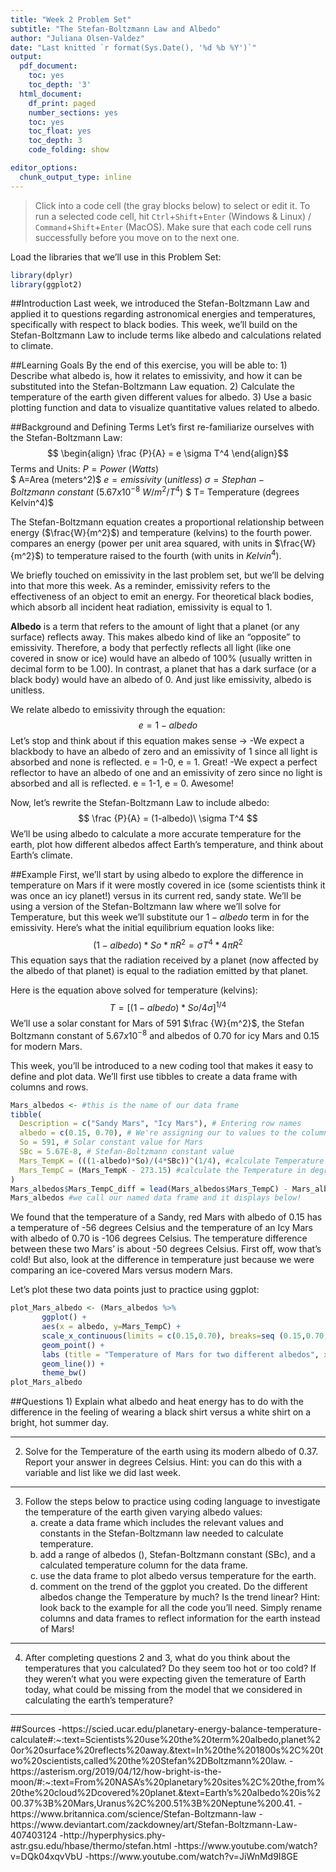 ```yaml
---
title: "Week 2 Problem Set"
subtitle: "The Stefan-Boltzmann Law and Albedo"
author: "Juliana Olsen-Valdez"
date: "Last knitted `r format(Sys.Date(), '%d %b %Y')`"
output:
  pdf_document:
    toc: yes
    toc_depth: '3'
  html_document:
    df_print: paged
    number_sections: yes
    toc: yes
    toc_float: yes
    toc_depth: 3
    code_folding: show

editor_options:
  chunk_output_type: inline
---
```

> Click into a code cell (the gray blocks below) to select or edit it. To run a selected code cell, hit `Ctrl`+`Shift`+`Enter` (Windows & Linux) / `Command`+`Shift`+`Enter` (MacOS). Make sure that each code cell runs successfully before you move on to the next one.

Load the libraries that we'll use in this Problem Set: 
```r
library(dplyr)
library(ggplot2)
```

##Introduction
Last week, we introduced the Stefan-Boltzmann Law and applied it to questions regarding astronomical energies and temperatures, specifically with respect to black bodies. This week, we'll build on the Stefan-Boltzmann Law to include terms like albedo and calculations related to climate. 

##Learning Goals
By the end of this exercise, you will be able to:
1) Describe what albedo is, how it relates to emissivity, and how it can be substituted into the Stefan-Boltzmann Law equation. 
2) Calculate the temperature of the earth given different values for albedo. 
3) Use a basic plotting function and data to visualize quantitative values related to albedo. 

##Background and Defining Terms
Let's first re-familiarize ourselves with the Stefan-Boltzmann Law:
$$ \begin{align} \frac {P}{A} = e \sigma T^4 \end{align}$$
Terms and Units: 
$P = Power\ (Watts)$  
$ A=Area\ (meters^2)$
$e=emissivity\ (unitless)$
$\sigma = Stephan-Boltzmann  \  constant\  (5.67x 10^{-8}\ W/m^2/T^4)$
$ T= Temperature\ (degrees\  Kelvin^4)$

The Stefan-Boltzmann equation creates a proportional relationship between energy ($\frac{W}{m^2}$) and temperature (kelvins) to the fourth power. compares an energy (power per unit area squared, with units in $\frac{W}{m^2}$) to temperature raised to the fourth (with units in $Kelvin^4$). 

We briefly touched on emissivity in the last problem set, but we'll be delving into that more this week. As a reminder, emissivity refers to the effectiveness of an object to emit an energy. For theoretical black bodies, which absorb all incident heat radiation, emissivity is equal to 1.

**Albedo** is a term that refers to the amount of light that a planet (or any surface) reflects away. This makes albedo kind of like an "opposite" to emissivity. Therefore, a body that perfectly reflects all light (like one covered in snow or ice) would have an albedo of 100% (usually written in decimal form to be 1.00). In contrast, a planet that has a dark surface (or a black body) would have an albedo of 0. And just like emissivity, albedo is unitless. 

We relate albedo to emissivity through the equation: 
$$ e = 1 - albedo $$
Let's stop and think about if this equation makes sense -> 
-We expect a blackbody to have an albedo of zero and an emissivity of 1 since all light is absorbed and none is reflected. e = 1-0, e = 1. Great! 
-We expect a perfect reflector to have an albedo of one and an emissivity of zero since no light is absorbed and all is reflected. e = 1-1, e = 0. Awesome! 

Now, let's rewrite the Stefan-Boltzmann Law to include albedo: 
$$ \frac {P}{A} = (1-albedo)\ \sigma T^4 $$
We'll be using albedo to calculate a more accurate temperature for the earth, plot how different albedos affect Earth's temperature, and think about Earth's climate. 

##Example
First, we'll start by using albedo to explore the difference in temperature on Mars if it were mostly covered in ice (some scientists think it was once an icy planet!) versus in its current red, sandy state. We'll be using a version of the Stefan-Boltzmann law where we'll solve for Temperature, but this week we'll substitute our $1-albedo$ term in for the emissivity. Here's what the initial equilibrium equation looks like: 
$$(1-albedo)*So*\pi R^2 = \sigma T^4*4\pi R^2$$
This equation says that the radiation received by a planet (now affected by the albedo of that planet) is equal to the radiation emitted by that planet. 

Here is the equation above solved for temperature (kelvins):
$$T = [(1-albedo)*So/4\sigma]^{1/4}$$
We'll use a solar constant for Mars of 591 $\frac {W}{m^2}$, the Stefan Boltzmann constant of $5.67x 10^{-8}$ and albedos of 0.70 for icy Mars and 0.15 for modern Mars.

This week, you'll be introduced to a new coding tool that makes it easy to define and plot data. We'll first use tibbles to create a data frame with columns and rows. 
```r
Mars_albedos <- #this is the name of our data frame
tibble(
  Description = c("Sandy Mars", "Icy Mars"), # Entering row names
  albedo = c(0.15, 0.70), # We're assigning our to values to the column "albedo"
  So = 591, # Solar constant value for Mars
  SBc = 5.67E-8, # Stefan-Boltzmann constant value
  Mars_TempK = (((1-albedo)*So)/(4*SBc))^(1/4), #calculate Temperature in Kelvin using the terms we defined in our data frame
  Mars_TempC = (Mars_TempK - 273.15) #calculate the Temperature in degrees Celsius
)
Mars_albedos$Mars_TempC_diff = lead(Mars_albedos$Mars_TempC) - Mars_albedos$Mars_TempC #calculate the difference in the TempC between Sandy and Icy Mars and then add a column
Mars_albedos #we call our named data frame and it displays below!
```
We found that the temperature of a Sandy, red Mars with albedo of 0.15 has a temperature of -56 degrees Celsius and the temperature of an Icy Mars with albedo of 0.70 is -106 degrees Celsius. The temperature difference between these two Mars' is about -50 degrees Celsius. First off, wow that's cold! But also, look at the difference in temperature just because we were comparing an ice-covered Mars versus modern Mars. 

Let's plot these two data points just to practice using ggplot:
```r
plot_Mars_albedo <- (Mars_albedos %>%
       ggplot() + 
       aes(x = albedo, y=Mars_TempC) + 
       scale_x_continuous(limits = c(0.15,0.70), breaks=seq (0.15,0.70,0.05)) +
       geom_point() +
       labs (title = "Temperature of Mars for two different albedos", x = "albedo", y= "Temperature (degrees Celsius)") +
       geom_line()) +
       theme_bw()
plot_Mars_albedo
```

##Questions
1) Explain what albedo and heat energy has to do with the difference in the feeling of wearing a black shirt versus a white shirt on a bright, hot summer day. 

_______________________________________________________

2) Solve for the Temperature of the earth using its modern albedo of 0.37. Report your answer in degrees Celsius. Hint: you can do this with a variable and list like we did last week. 

________________________________________________________

3) Follow the steps below to practice using coding language to investigate the temperature of the earth given varying albedo values: 
   a) create a data frame which includes the relevant values and constants in the Stefan-Boltzmann law needed to calculate temperature.
   b) add a range of albedos (), Stefan-Boltzmann constant (SBc),  and a calculated temperature column for the data frame. 
   c) use the data frame to plot albedo versus temperature for the earth.
   d) comment on the trend of the ggplot you created. Do the different albedos change the Temperature by much? Is the trend linear?
Hint: look back to the example for all the code you'll need. Simply rename columns and data frames to reflect information for the earth instead of Mars!
 
_________________________________________________________

4) After completing questions 2 and 3, what do you think about the temperatures that you calculated? Do they seem too hot or too cold? If they weren't what you were expecting given the temerature of Earth today, what could be missing from the model that we considered in calculating the earth's temperature? 

_________________________________________________________
##Sources
-https://scied.ucar.edu/planetary-energy-balance-temperature-calculate#:~:text=Scientists%20use%20the%20term%20albedo,planet%20or%20surface%20reflects%20away.&text=In%20the%201800s%2C%20two%20scientists,called%20the%20Stefan%2DBoltzmann%20law.
-https://asterism.org/2019/04/12/how-bright-is-the-moon/#:~:text=From%20NASA's%20planetary%20sites%2C%20the,from%20the%20cloud%2Dcovered%20planet.&text=Earth's%20albedo%20is%200.37%3B%20Mars,Uranus%2C%200.51%3B%20Neptune%200.41.
-https://www.britannica.com/science/Stefan-Boltzmann-law
-https://www.deviantart.com/zackdowney/art/Stefan-Boltzmann-Law-407403124
-http://hyperphysics.phy-astr.gsu.edu/hbase/thermo/stefan.html
-https://www.youtube.com/watch?v=DQk04xqvVbU
-https://www.youtube.com/watch?v=JiWnMd9I8GE